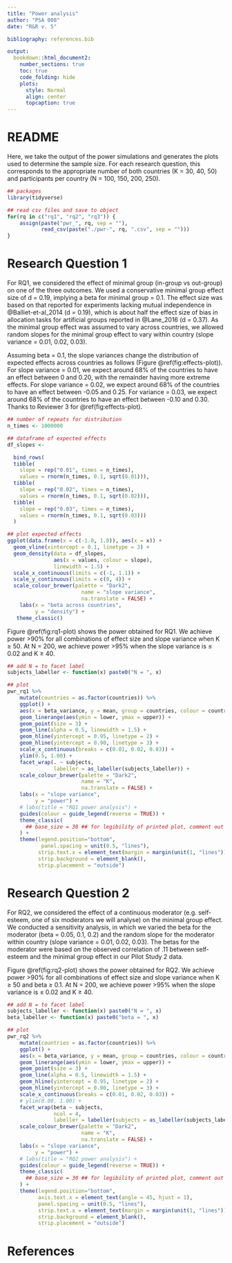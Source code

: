 ```yaml
---
title: "Power analysis"
author: "PSA 008"
date: "R&R v. 5"

bibliography: references.bib  

output: 
  bookdown::html_document2:
    number_sections: true
    toc: true
    code_folding: hide
    plots:
      style: Normal
      align: center
      topcaption: true
---
```


# README {-}

Here, we take the output of the power simulations and generates the plots used to determine the sample size. For each research question, this corresponds to the appropriate number of both countries (K = 30, 40, 50) and participants per country (N = 100, 150, 200, 250).

```r
## packages
library(tidyverse)

## read csv files and save to object
for(rq in c("rq1", "rq2", "rq3")) {
    assign(paste("pwr_", rq, sep = ""), 
           read_csv(paste("./pwr-", rq, ".csv", sep = "")))
}

```

# Research Question 1

For RQ1, we considered the effect of minimal group (in-group vs out-group) on one of the three outcomes. We used a conservative minimal group effect size of d = 0.19, implying a beta for minimal group = 0.1. The effect size was based on that reported for experiments lacking mutual independence in @Balliet-et-al_2014 (d = 0.19), which is about half the effect size of bias in allocation tasks for artificial groups reported in @Lane_2016 (d = 0.37). As the minimal group effect was assumed to vary across countries, we allowed random slopes for the minimal group effect to vary within country (slope variance = 0.01, 0.02, 0.03).

Assuming beta = 0.1, the slope variances change the distribution of expected effects across countries as follows (Figure \@ref(fig:effects-plot)). For slope variance = 0.01, we expect around 68% of the countries to have an effect between 0 and 0.20, with the remainder having more extreme effects. For slope variance = 0.02, we expect around 68% of the countries to have an effect between -0.05 and 0.25. For variance = 0.03, we expect around 68% of the countries to have an effect between -0.10 and 0.30. Thanks to Reviewer 3 for \@ref(fig:effects-plot).

```r
## number of repeats for distribution
n_times <- 1000000

## dataframe of expected effects
df_slopes <- 

  bind_rows(
  tibble(
    slope = rep("0.01", times = n_times),
    values = rnorm(n_times, 0.1, sqrt(0.01))),
  tibble(
    slope = rep("0.02", times = n_times),
    values = rnorm(n_times, 0.1, sqrt(0.02))),
  tibble(
    slope = rep("0.03", times = n_times),
    values = rnorm(n_times, 0.1, sqrt(0.03)))
  )

## plot expected effects
ggplot(data.frame(x = c(-1.0, 1.0)), aes(x = x)) +
  geom_vline(xintercept = 0.1, linetype = 3) +
  geom_density(data = df_slopes, 
               aes(x = values, colour = slope), 
               linewidth = 1.5) +   
  scale_x_continuous(limits = c(-1, 1.1)) +
  scale_y_continuous(limits = c(0, 4)) +
  scale_colour_brewer(palette = "Dark2",
                        name = "slope variance",
                        na.translate = FALSE) +
    labs(x = "beta across countries",
         y = "density") +
   theme_classic()
```
Figure \@ref(fig:rq1-plot) shows the power obtained for RQ1. We achieve power >90% for all combinations of effect size and slope variance when K ≥ 50. At N = 200, we achieve power >95% when the slope variance is ≤ 0.02 and K ≥ 40.

```r
## add N = to facet label 
subjects_labeller <- function(x) paste0("N = ", x)

## plot
pwr_rq1 %>%
    mutate(countries = as.factor(countries)) %>%
    ggplot() +
    aes(x = beta_variance, y = mean, group = countries, colour = countries) +
    geom_linerange(aes(ymin = lower, ymax = upper)) +
    geom_point(size = 3) +
    geom_line(alpha = 0.5, linewidth = 1.5) +
    geom_hline(yintercept = 0.95, linetype = 2) +
    geom_hline(yintercept = 0.90, linetype = 3) +
    scale_x_continuous(breaks = c(0.01, 0.02, 0.03)) +
    ylim(0.5, 1.00) +
    facet_wrap(. ~ subjects,
               labeller = as_labeller(subjects_labeller)) +
    scale_colour_brewer(palette = "Dark2",
                        name = "K",
                        na.translate = FALSE) +
    labs(x = "slope variance",
         y = "power") +
    # labs(title = "RQ1 power analysis") +
    guides(colour = guide_legend(reverse = TRUE)) +
    theme_classic(
      ## base_size = 30 ## for legibility of printed plot, comment out size
    ) +
    theme(legend.position="bottom",
           panel.spacing = unit(0.5, "lines"),
          strip.text.x = element_text(margin = margin(unit(1, "lines"))),
          strip.background = element_blank(),
          strip.placement = "outside")

```

# Research Question 2

For RQ2, we considered the effect of a continuous moderator (e.g. self-esteem, one of six moderators we will analyse) on the minimal group effect. We conducted a sensitivity analysis, in which we varied the beta for the moderator (beta = 0.05, 0.1, 0.2) and the random slope for the moderator within country (slope variance = 0.01, 0.02, 0.03). The betas for the moderator were based on the observed correlation of .11 between self-esteem and the minimal group effect in our Pilot Study 2 data. 

Figure \@ref(fig:rq2-plot) shows the power obtained for RQ2. We achieve power >90% for all combinations of effect size and slope variance when K ≥ 50 and beta ≥ 0.1. At N = 200, we achieve power >95% when the slope variance is ≤ 0.02 and K ≥ 40.

```r
## add N = to facet label 
subjects_labeller <- function(x) paste0("N = ", x)
beta_labeller <- function(x) paste0("beta = ", x)

## plot
pwr_rq2 %>%
    mutate(countries = as.factor(countries)) %>%
    ggplot() +
    aes(x = beta_variance, y = mean, group = countries, colour = countries) +
    geom_linerange(aes(ymin = lower, ymax = upper)) +
    geom_point(size = 3) +
    geom_line(alpha = 0.5, linewidth = 1.5) +
    geom_hline(yintercept = 0.95, linetype = 2) +
    geom_hline(yintercept = 0.90, linetype = 3) +
    scale_x_continuous(breaks = c(0.01, 0.02, 0.03)) +
    # ylim(0.00, 1.00) +
    facet_wrap(beta ~ subjects,
               ncol = 4,
               labeller = labeller(subjects = as_labeller(subjects_labeller), beta = as_labeller(beta_labeller))) +
    scale_colour_brewer(palette = "Dark2",
                        name = "K",
                        na.translate = FALSE) +
    labs(x = "slope variance",
         y = "power") +
    # labs(title = "RQ2 power analysis") +
    guides(colour = guide_legend(reverse = TRUE)) +
    theme_classic(
      ## base_size = 30 ## for legibility of printed plot, comment out size
    ) +
    theme(legend.position="bottom",
          axis.text.x = element_text(angle = 45, hjust = 1),
          panel.spacing = unit(0.5, "lines"),
          strip.text.x = element_text(margin = margin(unit(1, "lines"))),
          strip.background = element_blank(),
          strip.placement = "outside")
```

# References {-}

<div id="refs"></div>